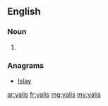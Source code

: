 ==English==

===Noun===
{{head|en}}

# {{plural of|yali}}

===Anagrams===
* [[Islay#English|Islay]]

[[ar:yalis]]
[[fr:yalis]]
[[mg:yalis]]
[[my:yalis]]